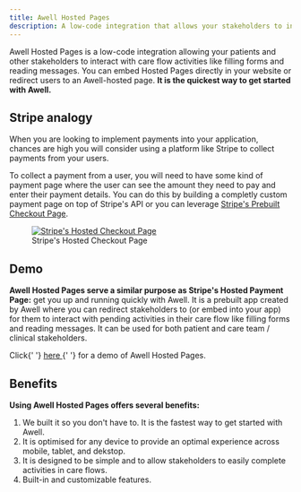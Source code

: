 ```yaml
---
title: Awell Hosted Pages
description: A low-code integration that allows your stakeholders to interact with pending activities in their care flows.
---
```


Awell Hosted Pages is a low-code integration allowing your patients and other stakeholders to interact with care flow activities like filling forms and reading messages. You can embed Hosted Pages directly in your website or redirect users to an Awell-hosted page. **It is the quickest way to get started with Awell.**

## Stripe analogy

When you are looking to implement payments into your application, chances are high you will consider using a platform like Stripe to collect payments from your users.

To collect a payment from a user, you will need to have some kind of payment page where the user can see the amount they need to pay and enter their payment details. You can do this by building a completly custom payment page on top of Stripe's API or you can leverage [Stripe's Prebuilt Checkout Page](https://stripe.com/en-gb-be/payments/checkout).

<figure className="w-full flex flex-col justify-center text-center">
  <a
    href="https://b.stripecdn.com/docs-statics-srv/assets/bd5ffc39f955d37bb53ef7d854ae4474.png"
    target="_blank"
    className="custom-link"
  >
    <img
      src="https://b.stripecdn.com/docs-statics-srv/assets/bd5ffc39f955d37bb53ef7d854ae4474.png"
      alt="Stripe's Hosted Checkout Page"
      className="w-full sm:w-10/12 mx-auto p-4 bg-white rounded-lg"
    />
  </a>
  <figcaption className="dark:text-slate-400 pt-1">
    Stripe's Hosted Checkout Page
  </figcaption>
</figure>

## Demo

**Awell Hosted Pages serve a similar purpose as Stripe's Hosted Payment Page:** get you up and running quickly with Awell. It is a prebuilt app created by Awell where you can redirect stakeholders to (or embed into your app) for them to interact with pending activities in their care flow like filling forms and reading messages. It can be used for both patient and care team / clinical stakeholders.

<Alert type="info" title="Try it out">
  <p>
    Click{' '}
    <a
      href="https://orchestration-stories.vercel.app/stories/hosted-pathway"
      title="Demo Awell Hosted Pages"
    >
      here
    </a>{' '}
    for a demo of Awell Hosted Pages.
  </p>
</Alert>

## Benefits

**Using Awell Hosted Pages offers several benefits:**

1. We built it so you don't have to. It is the fastest way to get started with Awell.
2. It is optimised for any device to provide an optimal experience across mobile, tablet, and dekstop.
3. It is designed to be simple and to allow stakeholders to easily complete activities in care flows.
4. Built-in and customizable features.
